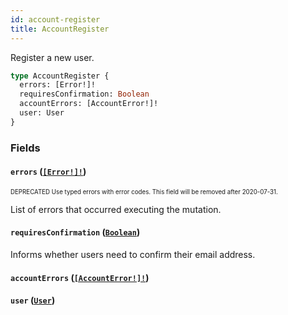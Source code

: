 ```yaml
---
id: account-register
title: AccountRegister
---
```


Register a new user.

```graphql
type AccountRegister {
  errors: [Error!]!
  requiresConfirmation: Boolean
  accountErrors: [AccountError!]!
  user: User
}
```

### Fields

#### `errors` ([`[Error!]!`](/api-reference/objects/error.mdx))

<sub><sup><span className="deprecatedTag">DEPRECATED</span> Use typed errors with error codes. This field will be removed after 2020-07-31.</sup></sub>

List of errors that occurred executing the mutation.

#### `requiresConfirmation` ([`Boolean`](/api-reference/scalars/boolean.mdx))

Informs whether users need to confirm their email address.

#### `accountErrors` ([`[AccountError!]!`](/api-reference/objects/account-error.mdx))

#### `user` ([`User`](/api-reference/objects/user.mdx))
